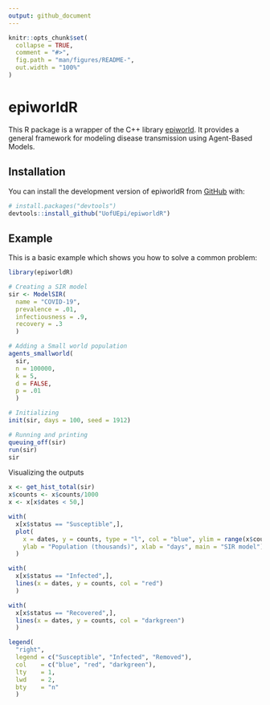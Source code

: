 ```yaml
---
output: github_document
---
```


<!-- README.md is generated from README.Rmd. Please edit that file -->

```r
knitr::opts_chunk$set(
  collapse = TRUE,
  comment = "#>",
  fig.path = "man/figures/README-",
  out.width = "100%"
)
```

# epiworldR

<!-- badges: start -->
<!-- badges: end -->

This R package is a wrapper of the C++ library [epiworld](https://github.com/UofUEpi/epiworld). 
It provides a general framework for modeling disease transmission using Agent-Based Models.

## Installation

You can install the development version of epiworldR from [GitHub](https://github.com/) with:

``` r
# install.packages("devtools")
devtools::install_github("UofUEpi/epiworldR")
```

## Example

This is a basic example which shows you how to solve a common problem:

```r
library(epiworldR)

# Creating a SIR model
sir <- ModelSIR(
  name = "COVID-19",
  prevalence = .01,
  infectiousness = .9,
  recovery = .3
  )

# Adding a Small world population 
agents_smallworld(
  sir,
  n = 100000,
  k = 5,
  d = FALSE,
  p = .01
  )

# Initializing 
init(sir, days = 100, seed = 1912)

# Running and printing
queuing_off(sir)
run(sir)
sir
```

Visualizing the outputs

```r
x <- get_hist_total(sir)
x$counts <- x$counts/1000
x <- x[x$dates < 50,]

with(
  x[x$status == "Susceptible",],
  plot(
    x = dates, y = counts, type = "l", col = "blue", ylim = range(x$counts),
    ylab = "Population (thousands)", xlab = "days", main = "SIR model")
  )

with(
  x[x$status == "Infected",],
  lines(x = dates, y = counts, col = "red")
  )

with(
  x[x$status == "Recovered",],
  lines(x = dates, y = counts, col = "darkgreen")
  )

legend(
  "right",
  legend = c("Susceptible", "Infected", "Removed"),
  col    = c("blue", "red", "darkgreen"),
  lty    = 1,
  lwd    = 2,
  bty    = "n"
  )

```

